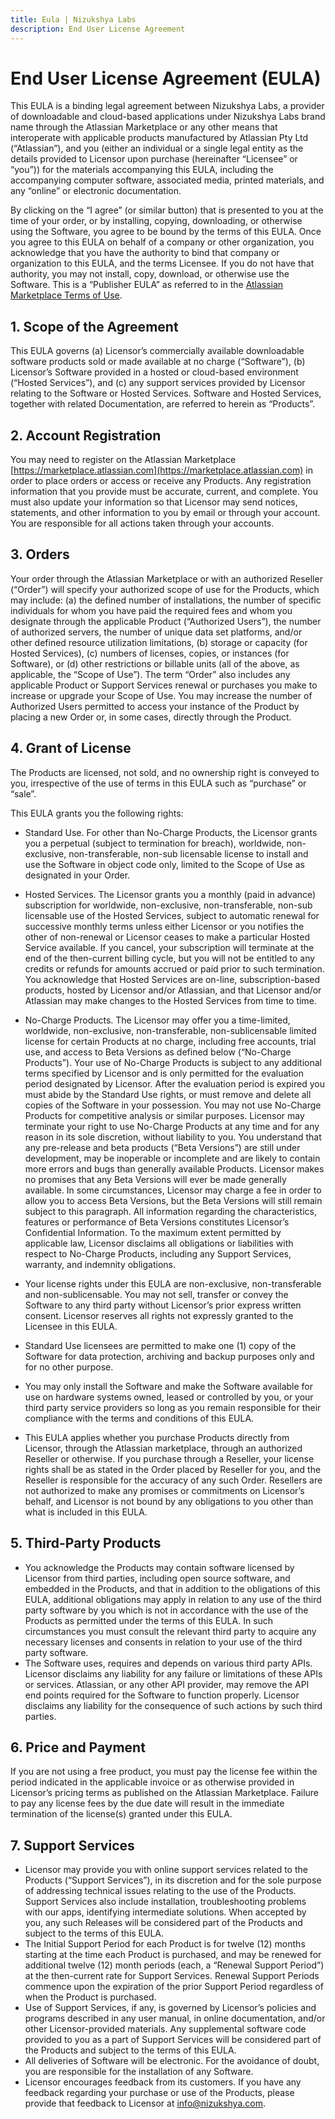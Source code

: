 ```yaml
---
title: Eula | Nizukshya Labs
description: End User License Agreement
---
```


# End User License Agreement (EULA)

This EULA is a binding legal agreement between Nizukshya Labs, a provider of downloadable and cloud-based applications under Nizukshya Labs brand name through the Atlassian Marketplace or any other means that interoperate with applicable products manufactured by Atlassian Pty Ltd (“Atlassian”), and you (either an individual or a single legal entity as the details provided to Licensor upon purchase (hereinafter “Licensee” or “you”)) for the materials accompanying this EULA, including the accompanying computer software, associated media, printed materials, and any “online” or electronic documentation.

By clicking on the “I agree” (or similar button) that is presented to you at the time of your order, or by installing, copying, downloading, or otherwise using the Software, you agree to be bound by the terms of this EULA. Once you agree to this EULA on behalf of a company or other organization, you acknowledge that you have the authority to bind that company or organization to this EULA, and the terms Licensee. If you do not have that authority, you may not install, copy, download, or otherwise use the Software. This is a “Publisher EULA” as referred to in the [Atlassian Marketplace Terms of Use](https://www.atlassian.com/licensing/marketplace/termsofuse).

## 1. Scope of the Agreement

This EULA governs (a) Licensor’s commercially available downloadable software products sold or made available at no charge (“Software”), (b) Licensor’s Software provided in a hosted or cloud-based environment (“Hosted Services”), and (c) any support services provided by Licensor relating to the Software or Hosted Services. Software and Hosted Services, together with related Documentation, are referred to herein as “Products”.

## 2. Account Registration

You may need to register on the Atlassian Marketplace [https://marketplace.atlassian.com](https://marketplace.atlassian.com) in order to place orders or access or receive any Products. Any registration information that you provide must be accurate, current, and complete. You must also update your information so that Licensor may send notices, statements, and other information to you by email or through your account. You are responsible for all actions taken through your accounts.

## 3. Orders

Your order through the Atlassian Marketplace or with an authorized Reseller (“Order”) will specify your authorized scope of use for the Products, which may include: (a) the defined number of installations, the number of specific individuals for whom you have paid the required fees and whom you designate through the applicable Product (“Authorized Users”), the number of authorized servers, the number of unique data set platforms, and/or other defined resource utilization limitations, (b) storage or capacity (for Hosted Services), (c) numbers of licenses, copies, or instances (for Software), or (d) other restrictions or billable units (all of the above, as applicable, the “Scope of Use”). The term “Order” also includes any applicable Product or Support Services renewal or purchases you make to increase or upgrade your Scope of Use. You may increase the number of Authorized Users permitted to access your instance of the Product by placing a new Order or, in some cases, directly through the Product.

## 4. Grant of License

The Products are licensed, not sold, and no ownership right is conveyed to you, irrespective of the use of terms in this EULA such as “purchase” or “sale”.

This EULA grants you the following rights:

- Standard Use. For other than No-Charge Products, the Licensor grants you a perpetual (subject to termination for breach), worldwide, non-exclusive, non-transferable, non-sub licensable license to install and use the Software in object code only, limited to the Scope of Use as designated in your Order.
- Hosted Services. The Licensor grants you a monthly (paid in advance) subscription for worldwide, non-exclusive, non-transferable, non-sub licensable use of the Hosted Services, subject to automatic renewal for successive monthly terms unless either Licensor or you notifies the other of non-renewal or Licensor ceases to make a particular Hosted Service available. If you cancel, your subscription will terminate at the end of the then-current billing cycle, but you will not be entitled to any credits or refunds for amounts accrued or paid prior to such termination. You acknowledge that Hosted Services are on-line, subscription-based products, hosted by Licensor and/or Atlassian, and that Licensor and/or Atlassian may make changes to the Hosted Services from time to time.
- No-Charge Products. The Licensor may offer you a time-limited, worldwide, non-exclusive, non-transferable, non-sublicensable limited license for certain Products at no charge, including free accounts, trial use, and access to Beta Versions as defined below (“No-Charge Products”). Your use of No-Charge Products is subject to any additional terms specified by Licensor and is only permitted for the evaluation period designated by Licensor. After the evaluation period is expired you must abide by the Standard Use rights, or must remove and delete all copies of the Software in your possession. You may not use No-Charge Products for competitive analysis or similar purposes. Licensor may terminate your right to use No-Charge Products at any time and for any reason in its sole discretion, without liability to you. You understand that any pre-release and beta products (“Beta Versions”) are still under development, may be inoperable or incomplete and are likely to contain more errors and bugs than generally available Products. Licensor makes no promises that any Beta Versions will ever be made generally available. In some circumstances, Licensor may charge a fee in order to allow you to access Beta Versions, but the Beta Versions will still remain subject to this paragraph. All information regarding the characteristics, features or performance of Beta Versions constitutes Licensor’s Confidential Information. To the maximum extent permitted by applicable law, Licensor disclaims all obligations or liabilities with respect to No-Charge Products, including any Support Services, warranty, and indemnity obligations.

- Your license rights under this EULA are non-exclusive, non-transferable and non-sublicensable. You may not sell, transfer or convey the Software to any third party without Licensor’s prior express written consent. Licensor reserves all rights not expressly granted to the Licensee in this EULA.
- Standard Use licensees are permitted to make one (1) copy of the Software for data protection, archiving and backup purposes only and for no other purpose.
- You may only install the Software and make the Software available for use on hardware systems owned, leased or controlled by you, or your third party service providers so long as you remain responsible for their compliance with the terms and conditions of this EULA.
- This EULA applies whether you purchase Products directly from Licensor, through the Atlassian marketplace, through an authorized Reseller or otherwise. If you purchase through a Reseller, your license rights shall be as stated in the Order placed by Reseller for you, and the Reseller is responsible for the accuracy of any such Order. Resellers are not authorized to make any promises or commitments on Licensor’s behalf, and Licensor is not bound by any obligations to you other than what is included in this EULA.

## 5. Third-Party Products

- You acknowledge the Products may contain software licensed by Licensor from third parties, including open source software, and embedded in the Products, and that in addition to the obligations of this EULA, additional obligations may apply in relation to any use of the third party software by you which is not in accordance with the use of the Products as permitted under the terms of this EULA. In such circumstances you must consult the relevant third party to acquire any necessary licenses and consents in relation to your use of the third party software.
- The Software uses, requires and depends on various third party APIs. Licensor disclaims any liability for any failure or limitations of these APIs or services. Atlassian, or any other API provider, may remove the API end points required for the Software to function properly. Licensor disclaims any liability for the consequence of such actions by such third parties.

## 6. Price and Payment

If you are not using a free product, you must pay the license fee within the period indicated in the applicable invoice or as otherwise provided in Licensor’s pricing terms as published on the Atlassian Marketplace. Failure to pay any license fees by the due date will result in the immediate termination of the license(s) granted under this EULA.

## 7. Support Services

- Licensor may provide you with online support services related to the Products (“Support Services”), in its discretion and for the sole purpose of addressing technical issues relating to the use of the Products. Support Services also include installation, troubleshooting problems with our apps, identifying intermediate solutions. When accepted by you, any such Releases will be considered part of the Products and subject to the terms of this EULA.
- The Initial Support Period for each Product is for twelve (12) months starting at the time each Product is purchased, and may be renewed for additional twelve (12) month periods (each, a “Renewal Support Period”) at the then-current rate for Support Services. Renewal Support Periods commence upon the expiration of the prior Support Period regardless of when the Product is purchased.
- Use of Support Services, if any, is governed by Licensor’s policies and programs described in any user manual, in online documentation, and/or other Licensor-provided materials. Any supplemental software code provided to you as a part of Support Services will be considered part of the Products and subject to the terms of this EULA.
- All deliveries of Software will be electronic. For the avoidance of doubt, you are responsible for the installation of any Software.
- Licensor encourages feedback from its customers. If you have any feedback regarding your purchase or use of the Products, please provide that feedback to Licensor at [info@nizukshya.com](mailto:info@nizukshya.com).

